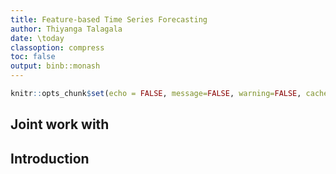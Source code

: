 ```yaml
---
title: Feature-based Time Series Forecasting
author: Thiyanga Talagala
date: \today
classoption: compress
toc: false
output: binb::monash
---
```


```r
knitr::opts_chunk$set(echo = FALSE, message=FALSE, warning=FALSE, cache=TRUE, dev.args=list(bg=grey(0.9), pointsize=11))
```

## Joint work with

## Introduction

## 

